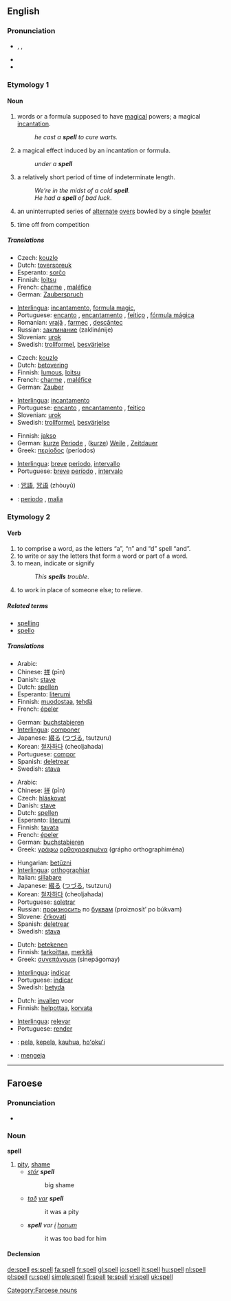 ==English==

===Pronunciation===
* {{enPR|spĕl}}, {{IPA|/spɛl/}}, {{SAMPA|/spEl/}}
* {{audio|en-us-spell.ogg|Audio (US)}}
* {{rhymes|ɛl}}

===Etymology 1===
{{etyl|ang}} {{term|spel|lang=ang}}

====Noun====
{{en-noun}}

# words or a formula supposed to have [[magical]] powers; a magical [[incantation]].
#: ''he cast a '''spell''' to cure warts.''
# a magical effect induced by an incantation or formula.
#: ''under a '''spell'''''
# a relatively short period of time of indeterminate length.
#: ''We’re in the midst of a cold '''spell'''''.
#: ''He had a '''spell''' of bad luck''.
# {{cricket}} an uninterrupted series of [[alternate]] [[over]]s bowled by a single [[bowler]]
# {{context|horseracing}} time off from competition

=====Translations=====
{{trans-top|magical incantation}}
* Czech: [[kouzlo]]
* Dutch: [[toverspreuk]] {{f}}
* Esperanto: [[sorĉo]]
* Finnish: [[loitsu]]
* French: [[charme]] {{m}}, [[maléfice]] {{italbrac|for an evil spell}}
* German: [[Zauberspruch]] {{m}}
{{trans-mid}}
* [[Interlingua]]: [[incantamento]], [[formula magic]],
* Portuguese: [[encanto]] {{m}}, [[encantamento]] {{m}}, [[feitiço]] {{m}}, [[fórmula mágica]] {{f}}
* Romanian: [[vrajă]] {{f}}, [[farmec]] {{n}}, [[descântec]] {{n}}
* Russian: [[заклинание]] (zaklinánije) {{n}}
* Slovenian: [[urok]] {{m}}
* Swedish: [[trollformel]], [[besvärjelse]]
{{trans-bottom}}

{{trans-top|magical effect induced by an incantation}}
* Czech: [[kouzlo]]
* Dutch: [[betovering]] {{f}}
* Finnish: [[lumous]], [[loitsu]]
* French: [[charme]] {{m}}, [[maléfice]] {{italbrac|for an evil spell}}
* German: [[Zauber]] {{m}}
{{trans-mid}}
* [[Interlingua]]: [[incantamento]]
* Portuguese: [[encanto]] {{m}}, [[encantamento]] {{m}}, [[feitiço]] {{m}}
* Slovenian: [[urok]] {{m}}
* Swedish: [[trollformel]], [[besvärjelse]]
{{trans-bottom}}

{{trans-top|short period of time of indeterminate length}}
* Finnish: [[jakso]]
* German: [[kurze]] [[Periode]] {{f}}, ([[kurze]]) [[Weile]] {{f}}, [[Zeitdauer]] {{f}}
* Greek: [[περίοδος]] (períodos) {{f}}
{{trans-mid}}
* [[Interlingua]]: [[breve]] [[periodo]], [[intervallo]]
* Portuguese: [[breve]] [[período]] {{m}}, [[intervalo]] {{m}}
{{trans-bottom}}

{{checktrans-top}}
* {{ttbc|Chinese}}: [[咒語]], [[咒语]] (zhòuyǔ)
{{trans-mid}}
* {{ttbc|Italian}}: [[periodo]] {{m}}, [[malia]] {{f}}
{{trans-bottom}}

===Etymology 2===
{{etyl|ang}} {{term|spelian|lang=ang}}

====Verb====
{{en-verb|spells|spelling|'''[[spelled]] '''or''' [[spelt]]'''}}

# to comprise a word, as the letters “a”, “n” and “d” spell “and”.
# to write or say the letters that form a word or part of a word.
# to mean, indicate or signify
#: ''This '''spells''' trouble''.
# to work in place of someone else; to relieve.

=====Related terms=====
* [[spelling]]
* [[spello]]

=====Translations=====
{{trans-top|to comprise a word}}
* Arabic: {{Arab|[[تهجئ]]}} {{unicode|(tahájja’)}}
* Chinese: [[拼]] (pīn)
* Danish: [[stave]]
* Dutch: [[spellen]]
* Esperanto: [[literumi]]
* Finnish: [[muodostaa]], [[tehdä]]
* French: [[épeler]]
{{trans-mid}}
* German: [[buchstabieren]]
* [[Interlingua]]: [[componer]]
* Japanese: [[綴る]] ([[つづる]], tsutzuru)
* Korean: [[철자하다]] (cheoljahada)
* Portuguese: [[compor]]
* Spanish: [[deletrear]]
* Swedish: [[stava]]
{{trans-bottom}}

{{trans-top|to write or say the letters that form a word}}
* Arabic: {{Arab|[[تهجئ]]}} {{unicode|(tahájja’)}}
* Chinese: [[拼]] (pīn)
* Czech: [[hláskovat]]
* Danish: [[stave]]
* Dutch: [[spellen]]
* Esperanto: [[literumi]]
* Finnish: [[tavata]]
* French: [[épeler]]
* German: [[buchstabieren]]
* Greek: [[γράφω]] [[ορθογραφημένα]] (grápho orthographiména)
{{trans-mid}}
* Hungarian: [[betűzni]]
* [[Interlingua]]: [[orthographiar]]
* Italian: [[sillabare]]
* Japanese: [[綴る]] ([[つづる]], tsutzuru)
* Korean: [[철자하다]] (cheoljahada)
* Portuguese: [[soletrar]]
* Russian: [[произносить]] по [[буква|буквам]] (proiznosít’ po búkvam)
* Slovene: [[črkovati]]
* Spanish: [[deletrear]]
* Swedish: [[stava]]
{{trans-bottom}}

{{trans-top|to mean, indicate or signify}}
* Dutch: [[betekenen]]
* Finnish: [[tarkoittaa]], [[merkitä]]
* Greek: [[συνεπάγομαι]] (sinepágomay)
{{trans-mid}}
* [[Interlingua]]: [[indicar]]
* Portuguese: [[indicar]]
* Swedish: [[betyda]]
{{trans-bottom}}

{{trans-top|to relieve}}
* Dutch: [[invallen]] voor
* Finnish: [[helpottaa]], [[korvata]]
{{trans-mid}}
* [[Interlingua]]: [[relevar]]
* Portuguese: [[render]]
{{trans-bottom}}

{{checktrans-top}}
* {{ttbc|Hawaiian}}: [[pela]], [[kepela]], [[kauhua]], [[hoʻokuʻi]]
{{trans-mid}}
* {{ttbc|Indonesian}}: [[eja|mengeja]]
{{trans-bottom}}

----

==Faroese==

===Pronunciation===
* {{IPA|[spɛdl]}}

===Noun===
'''spell''' {{n}}

# [[pity]], [[shame]]
#* ''[[stórur|stór]] '''spell'''''
#*: big shame
#* ''[[tað]] [[var]] '''spell'''''
#*: it was a pity
#* '''''spell''' var [[í]] [[honum]]''
#*: it was too bad for him

====Declension====
{{fo-decl-noun-n9|spe|l}}

[[Category:Faroese nouns]]

[[de:spell]]
[[es:spell]]
[[fa:spell]]
[[fr:spell]]
[[gl:spell]]
[[io:spell]]
[[it:spell]]
[[hu:spell]]
[[nl:spell]]
[[pl:spell]]
[[ru:spell]]
[[simple:spell]]
[[fi:spell]]
[[te:spell]]
[[vi:spell]]
[[uk:spell]]